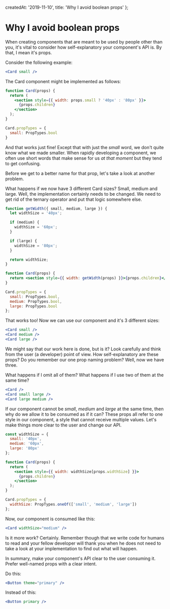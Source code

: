 
  createdAt: '2019-11-10',
  title: 'Why I avoid boolean props'
};

<Post>

# Why I avoid boolean props

When creating components that are meant to be used by people other than you, 
it's vital to consider how self-explanatory your component's API is. By that,
I mean it's props.

Consider the following example:

```jsx
<Card small />
```

The Card component might be implemented as follows:

```jsx
function Card(props) {
  return (
    <section style={{ width: props.small ? '40px' : '80px' }}>
      {props.children}
    </section>
  );
}

Card.propTypes = {
  small: PropTypes.bool
}
```

And that works just fine! Except that with just the _small_ word, we don't quite
know what we made smaller. When rapidly developing a component, we often use short
words that make sense for us *at that moment* but they tend to get confusing.

Before we get to a better name for that prop, let's take a look at another problem.

What happens if we now have 3 different Card sizes? Small, medium and large. Well,
the implementation certainly needs to be changed. We need to get rid of the ternary
operator and put that logic somewhere else.

```jsx
function getWidth({ small, medium, large }) {
  let widthSize = '40px';

  if (medium) {
    widthSize = '60px';
  }

  if (large) {
    widthSize = '80px';
  }

  return widthSize;
}

function Card(props) {
  return <section style={{ width: getWidth(props) }}>{props.children}</section>;
}

Card.propTypes = {
  small: PropTypes.bool,
  medium: PropTypes.bool,
  large: PropTypes.bool
};
```

That works too! Now we can use our component and it's 3 different sizes:

```jsx
<Card small />
<Card medium />
<Card large />
```

We might say that our work here is done, but is it? Look carefully and think from
the user (a developer) point of view. How self-explanatory are these props? Do you
remember our one prop naming problem? Well, now we have three.

What happens if I omit all of them? What happens if I use two of them at the same time?

```jsx
<Card />
<Card small large />
<Card large medium />
```

If our component cannot be _small_, _medium_ and _large_ at the same time, then why
do we allow it to be consumed as if it can? These props all refer to one style in our
component, a style that cannot receive multiple values. Let's make things more clear
to the user and change our API.

```jsx
const widthSize = {
  small: '40px',
  medium: '60px',
  large: '80px'
};

function Card(props) {
  return (
    <section style={{ width: widthSize[props.widthSize] }}>
      {props.children}
    </section>
  );
}

Card.propTypes = {
  widthSize: PropTypes.oneOf(['small', 'medium', 'large'])
};
```

Now, our component is consumed like this:

```jsx
<Card widthSize="medium" />
```

Is it more work? Certainly. Remember though that we write code for humans to read
and your fellow developer will thank you when he does not need to take a look at
your implementation to find out what will happen.

In summary, make your component's API clear to the user consuming it. Prefer
well-named props with a clear intent.

Do this:

```jsx
<Button theme="primary" />
```

Instead of this:

```jsx
<Button primary />
```

</Post>